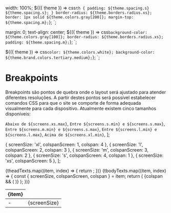 
<Meta title="Tokens/Breakpoints" component={screens} />

  width: 100%;
  ${({ theme }) =>
    css`
      th {
        padding: ${theme.spacing.s} ${theme.spacing.s};
      }
      border-radius: ${theme.borders.radius.xs};
      border: 1px solid ${theme.colors.gray[200]};
      margin-top: ${theme.spacing.m};
    `};
`;

  margin: 0;
  text-align: center;
  ${({ theme }) => css`
    background-color: ${theme.colors.gray[100]};
    border-radius: ${theme.borders.radius.xs};
    padding: ${theme.spacing.m};
  `};
`;

  ${({ theme }) => css`
    color: ${theme.colors.white};
    background-color: ${theme.brand.colors.tertiary.medium};
  `};
`;

# Breakpoints

Breakpoints são pontos de quebra onde o layout será ajustado para atender diferentes resoluções. A partir destes pontos será possível estabelecer comandos CSS para que o site se comporte de forma adequada visualmente para cada dispositivo. Atualmente existem cinco tamanhos disponíveis:

  `Abaixo de ${screens.xs.max}`,
  `Entre ${screens.s.min} e ${screens.s.max}`,
  `Entre ${screens.m.min} e ${screens.s.max}`,
  `Entre ${screens.l.min} e ${screens.l.max}`,
  `Acima de ${screens.xl.min}`,
];

  { screenSize: 'xl', colspanScreen: 1, colspan: 4 },
  { screenSize: 'l', colspanScreen: 2, colspan: 3 },
  { screenSize: 'm', colspanScreen: 3, colspan: 2 },
  { screenSize: 's', colspanScreen: 4, colspan: 1 },
  { screenSize: 'xs', colspanScreen: 5 },
];

<Story name="Breakpoints">
  <Table>
    <thead>
      <tr>
        {theadTexts.map((item, index) => {
          return <th key={`breakpoints-${index - 1}`}>{item}</th>;
        })}
      </tr>
    </thead>
    <tbody>
      {tbodyTexts.map((item, index) => {
        const { screenSize, colspanScreen, colspan } = item;
        return (
          <tr key={`breakpoints-${index - 1}`}>
            {colspan && (
              <td colSpan={colspan}>
                <Column> - </Column>
              </td>
            )}
            <td colSpan={colspanScreen}>
              <ColumnScreen>{screenSize}</ColumnScreen>
            </td>
          </tr>
        );
      })}
    </tbody>
  </Table>
</Story>
